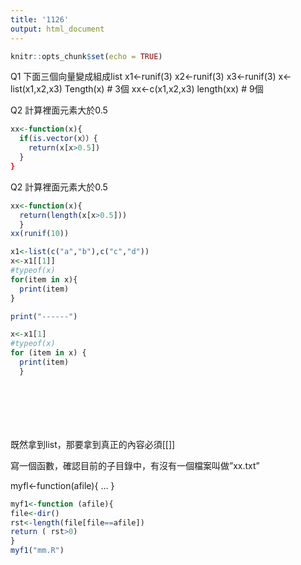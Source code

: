 ```yaml
---
title: '1126'
output: html_document
---
```


```r
knitr::opts_chunk$set(echo = TRUE)
```

Q1 下面三個向量變成組成list
x1<-runif(3)
x2<-runif(3)
x3<-runif(3)
x<-list(x1,x2,x3)
Tength(x) # 3個 
xx<-c(x1,x2,x3)
length(xx) # 9個

Q2 計算裡面元素大於0.5
```r
xx<-function(x){
  if(is.vector(x））{
    return(x[x>0.5])
  }
}


```


Q2 計算裡面元素大於0.5
```r
xx<-function(x){
  return(length(x[x>0.5]))
  }
xx(runif(10))


```


```r

x1<-list(c("a","b"),c("c","d"))
x<-x1[[1]]
#typeof(x)
for(item in x){
  print(item) 
}

print("------")

x<-x1[1]
#typeof(x)
for (item in x) {
  print(item)
  }








```

既然拿到list，那要拿到真正的內容必須[[]]

寫一個函數，確認目前的子目錄中，有沒有一個檔案叫做"xx.txt"

myfl<-function(afile){ 
...
}

```r
myf1<-function (afile){
file<-dir()
rst<-length(file[file==afile])  
return ( rst>0)
}
myf1("mm.R")
```



   



















